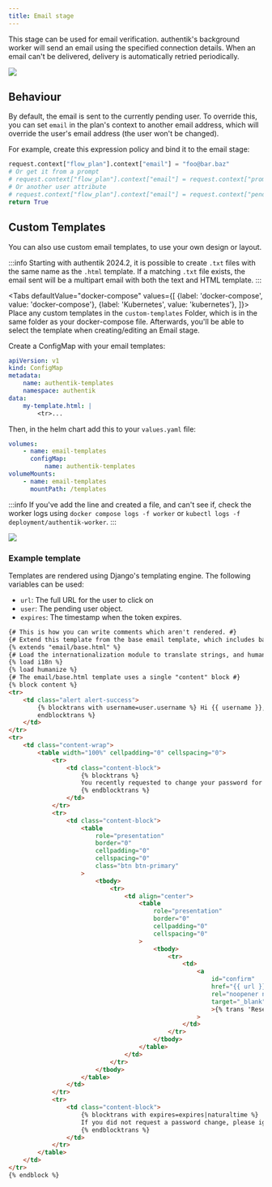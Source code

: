 ```yaml
---
title: Email stage
---
```


This stage can be used for email verification. authentik's background worker will send an email using the specified connection details. When an email can't be delivered, delivery is automatically retried periodically.

![](email_recovery.png)

## Behaviour

By default, the email is sent to the currently pending user. To override this, you can set `email` in the plan's context to another email address, which will override the user's email address (the user won't be changed).

For example, create this expression policy and bind it to the email stage:

```python
request.context["flow_plan"].context["email"] = "foo@bar.baz"
# Or get it from a prompt
# request.context["flow_plan"].context["email"] = request.context["prompt_data"]["email"]
# Or another user attribute
# request.context["flow_plan"].context["email"] = request.context["pending_user"].attributes.get("otherEmail")
return True
```

## Custom Templates

You can also use custom email templates, to use your own design or layout.

:::info
Starting with authentik 2024.2, it is possible to create `.txt` files with the same name as the `.html` template. If a matching `.txt` file exists, the email sent will be a multipart email with both the text and HTML template.
:::


<Tabs
  defaultValue="docker-compose"
  values={[
    {label: 'docker-compose', value: 'docker-compose'},
    {label: 'Kubernetes', value: 'kubernetes'},
  ]}>
  <TabItem value="docker-compose">
Place any custom templates in the `custom-templates` Folder, which is in the same folder as your docker-compose file. Afterwards, you'll be able to select the template when creating/editing an Email stage.

  </TabItem>
  <TabItem value="kubernetes">
Create a ConfigMap with your email templates:

```yaml
apiVersion: v1
kind: ConfigMap
metadata:
    name: authentik-templates
    namespace: authentik
data:
    my-template.html: |
        <tr>...
```

Then, in the helm chart add this to your `values.yaml` file:

```yaml
volumes:
    - name: email-templates
      configMap:
          name: authentik-templates
volumeMounts:
    - name: email-templates
      mountPath: /templates
```

  </TabItem>
</Tabs>

:::info
If you've add the line and created a file, and can't see if, check the worker logs using `docker compose logs -f worker` or `kubectl logs -f deployment/authentik-worker`.
:::

![](custom_template.png)

### Example template

Templates are rendered using Django's templating engine. The following variables can be used:

-   `url`: The full URL for the user to click on
-   `user`: The pending user object.
-   `expires`: The timestamp when the token expires.

<!-- prettier-ignore-start -->

```html
{# This is how you can write comments which aren't rendered. #}
{# Extend this template from the base email template, which includes base layout and CSS. #}
{% extends "email/base.html" %}
{# Load the internationalization module to translate strings, and humanize to show date-time #}
{% load i18n %}
{% load humanize %}
{# The email/base.html template uses a single "content" block #}
{% block content %}
<tr>
    <td class="alert alert-success">
        {% blocktrans with username=user.username %} Hi {{ username }}, {%
        endblocktrans %}
    </td>
</tr>
<tr>
    <td class="content-wrap">
        <table width="100%" cellpadding="0" cellspacing="0">
            <tr>
                <td class="content-block">
                    {% blocktrans %}
                    You recently requested to change your password for you authentik account. Use the button below to set a new password.
                    {% endblocktrans %}
                </td>
            </tr>
            <tr>
                <td class="content-block">
                    <table
                        role="presentation"
                        border="0"
                        cellpadding="0"
                        cellspacing="0"
                        class="btn btn-primary"
                    >
                        <tbody>
                            <tr>
                                <td align="center">
                                    <table
                                        role="presentation"
                                        border="0"
                                        cellpadding="0"
                                        cellspacing="0"
                                    >
                                        <tbody>
                                            <tr>
                                                <td>
                                                    <a
                                                        id="confirm"
                                                        href="{{ url }}"
                                                        rel="noopener noreferrer"
                                                        target="_blank"
                                                        >{% trans 'Reset Password' %}</a
                                                    >
                                                </td>
                                            </tr>
                                        </tbody>
                                    </table>
                                </td>
                            </tr>
                        </tbody>
                    </table>
                </td>
            </tr>
            <tr>
                <td class="content-block">
                    {% blocktrans with expires=expires|naturaltime %}
                    If you did not request a password change, please ignore this Email. The link above is valid for {{ expires }}.
                    {% endblocktrans %}
                </td>
            </tr>
        </table>
    </td>
</tr>
{% endblock %}
```

<!-- prettier-ignore-end -->
